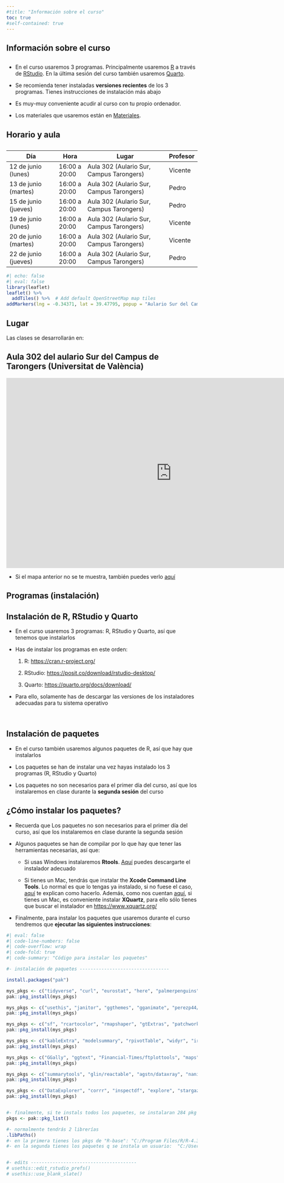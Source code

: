 ```yaml
---
#title: "Información sobre el curso"
toc: true
#self-contained: true
---
```


## Información sobre el curso

::: {.callout-note appearance="minimal" icon="false"}
## 

-   En el curso usaremos 3 programas. Principalmente usaremos [R](https://cran.r-project.org/){target="_blank"} a través de [RStudio](https://www.rstudio.com/products/rstudio/download/#download){target="_blank"}. En la última sesión del curso también usaremos [Quarto](https://quarto.org/).

-   Se recomienda tener instaladas **versiones recientes** de los 3 programas. Tienes instrucciones de instalación más abajo

-   Es muy-muy conveniente acudir al curso con tu propio ordenador.

-   Los materiales que usaremos están en [Materiales](materiales.qmd).
:::

## Horario y aula

::: {.callout-note appearance="minimal" icon="false"}
## 

| Día                     | Hora          | Lugar                                    | Profesor     |
|-------------------------|---------------|------------------------------------------|--------------|
| 12 de junio (lunes)     | 16:00 a 20:00 | Aula 302 (Aulario Sur, Campus Tarongers) | Vicente      |
| 13 de junio (martes)    | 16:00 a 20:00 | Aula 302 (Aulario Sur, Campus Tarongers) | Pedro        |
| 15 de junio (jueves)    | 16:00 a 20:00 | Aula 302 (Aulario Sur, Campus Tarongers) | Pedro        |
| 19 de junio (lunes)     | 16:00 a 20:00 | Aula 302 (Aulario Sur, Campus Tarongers) | Vicente      |
| 20 de junio (martes)    | 16:00 a 20:00 | Aula 302 (Aulario Sur, Campus Tarongers) | Vicente      |
| 22 de junio (jueves)    | 16:00 a 20:00 | Aula 302 (Aulario Sur, Campus Tarongers) | Pedro        |



:::

```r
#| echo: false
#| eval: false
library(leaflet)
leaflet() %>%
  addTiles() %>%  # Add default OpenStreetMap map tiles
addMarkers(lng = -0.34371, lat = 39.47795, popup = "Aulario Sur del Campus de Tarongers)")
```

## Lugar

Las clases se desarrollarán en:

::: {.callout-note collapse="true" appearance="default" icon="false"}
## **Aula 302** del **aulario Sur del Campus de Tarongers** (Universitat de València)

<iframe src="https://www.google.com/maps/embed?pb=!1m18!1m12!1m3!1d3079.620706245074!2d-0.34585198436775366!3d39.47789667012178!2m3!1f0!2f0!3f0!3m2!1i1024!2i768!4f13.1!3m3!1m2!1s0xd604885bfd7753f%3A0x9ce3658009b3a33!2sAulari%20Sud%20%2F%20Aulario%20Sur!5e0!3m2!1ses!2ses!4v1678529561371!5m2!1ses!2ses" width="870" height="500" style="border:0;" allowfullscreen loading="lazy" referrerpolicy="no-referrer-when-downgrade">

</iframe>
:::

-   Si el mapa anterior no se te muestra, también puedes verlo [aquí](https://goo.gl/maps/sKgDr3U2gwVsKHxL6){target="_blank"}

## Programas (instalación)

::: {.callout-important collapse="false" appearance="default" icon="false"}
## Instalación de R, RStudio y Quarto

-   En el curso usaremos 3 programas: R, RStudio y Quarto, así que tenemos que instalarlos

-   Has de instalar los programas en este orden:

    1.  R: <https://cran.r-project.org/>{target="_blank"}

    2.  RStudio: <https://posit.co/download/rstudio-desktop/>{target="_blank"}
    
    3. Quarto: <https://quarto.org/docs/download/>{target="_blank"}

-   Para ello, solamente has de descargar las versiones de los instaladores adecuadas para tu sistema operativo
:::

<br>



::: {.callout-important collapse="true" appearance="default" icon="false"}
## Instalación de paquetes

-   En el curso también usaremos algunos paquetes de R, así que hay que instalarlos

- Los paquetes se han de instalar una vez hayas instalado los 3 programas (R, RStudio y Quarto)

- Los paquetes no son necesarios para el primer día del curso, así que los instalaremos en clase durante la **segunda sesión** del curso
  
:::




::: {.callout-important collapse="true" appearance="default" icon="false"}
## ¿Cómo instalar los paquetes?

- Recuerda que Los paquetes no son necesarios para el primer día del curso, así que los instalaremos en clase durante la segunda sesión

- Algunos paquetes se han de compilar por lo que hay que tener las herramientas necesarias, así que:

    - Si usas Windows instalaremos **Rtools**. [Aquí](https://cran.r-project.org/bin/windows/Rtools/) puedes descargarte el instalador adecuado
    
    - Si tienes un Mac, tendrás que instalar the **Xcode Command Line Tools**. Lo normal es que lo tengas ya instalado, si no fuese el caso, [aquí](https://www.makeuseof.com/install-xcode-command-line-tools/) te explican como hacerlo. Además, como nos cuentan [aquí](https://psyteachr.github.io/msc-data-skills/installingr.html), si tienes un Mac, es conveniente instalar **XQuartz**, para ello sólo tienes que buscar el instalador en <https://www.xquartz.org/>

  
- Finalmente, para instalar los paquetes que usaremos durante el curso tendremos que **ejecutar las siguientes instrucciones**:

```r
#| eval: false
#| code-line-numbers: false
#| code-overflow: wrap
#| code-fold: true
#| code-summary: "Código para instalar los paquetes"

#- instalación de paquetes ---------------------------------

install.packages("pak")

mys_pkgs <- c("tidyverse", "curl", "eurostat", "here", "palmerpenguins", "quantmod", "rio", "gt", "DT", "gapminder")
pak::pkg_install(mys_pkgs)   

mys_pkgs <- c("usethis", "janitor", "ggthemes", "gganimate", "perezp44/pjpv.curso.R.2022", "sjPlot")
pak::pkg_install(mys_pkgs)   

mys_pkgs <- c("sf", "rcartocolor", "rmapshaper", "gtExtras", "patchwork", "magick")
pak::pkg_install(mys_pkgs)   

mys_pkgs <- c("kableExtra", "modelsummary", "rpivotTable", "widyr", "irlba", "tmap")
pak::pkg_install(mys_pkgs)

mys_pkgs <- c("GGally", "ggtext", "Financial-Times/ftplottools", "maps")
pak::pkg_install(mys_pkgs)  

mys_pkgs <- c("summarytools", "glin/reactable", "agstn/dataxray", "naniar")
pak::pkg_install(mys_pkgs)  

mys_pkgs <- c("DataExplorer", "corrr", "inspectdf", "explore", "stargazer", "apaTables")
pak::pkg_install(mys_pkgs)   


#- finalmente, si te instals todos los paquetes, se instalaran 284 pkg's (q ocupan 842 MB)
pkgs <- pak::pkg_list()

#- normalmente tendrás 2 librerías
.libPaths()
#- en la primera tienes los pkgs de "R-base": "C:/Program Files/R/R-4.3.0/library"   
#- en la segunda tienes los paquetes q se instala un usuario:  "C:/Users/Usuario/AppData/Local/R/win-library/4.3" 


#- edits ---------------------------------------
# usethis::edit_rstudio_prefs()
# usethis::use_blank_slate()
```

:::